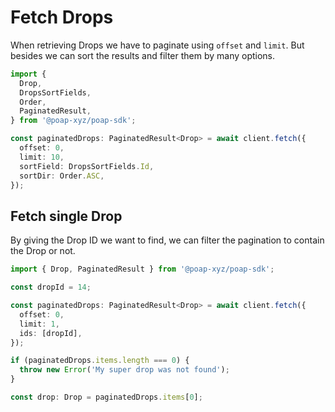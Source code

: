 # Fetch Drops

When retrieving Drops we have to paginate using `offset` and `limit`. But besides we can sort the
results and filter them by many options.

```typescript
import {
  Drop,
  DropsSortFields,
  Order,
  PaginatedResult,
} from '@poap-xyz/poap-sdk';

const paginatedDrops: PaginatedResult<Drop> = await client.fetch({
  offset: 0,
  limit: 10,
  sortField: DropsSortFields.Id,
  sortDir: Order.ASC,
});
```

## Fetch single Drop

By giving the Drop ID we want to find, we can filter the pagination to contain the Drop or not.

```typescript
import { Drop, PaginatedResult } from '@poap-xyz/poap-sdk';

const dropId = 14;

const paginatedDrops: PaginatedResult<Drop> = await client.fetch({
  offset: 0,
  limit: 1,
  ids: [dropId],
});

if (paginatedDrops.items.length === 0) {
  throw new Error('My super drop was not found');
}

const drop: Drop = paginatedDrops.items[0];
```
